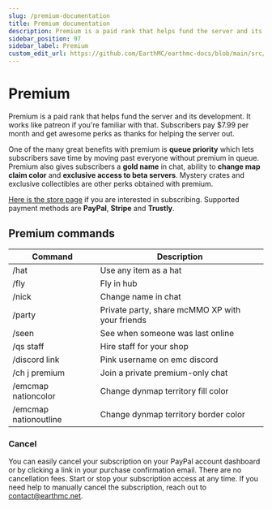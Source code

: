 ---
slug: /premium-documentation
title: Premium documentation
description: Premium is a paid rank that helps fund the server and its development. It works like patreon if you're familiar with that. Subscribers pay $7.99 per month and get awesome perks as thanks for helping the server out. 
sidebar_position: 97
sidebar_label: Premium
custom_edit_url: https://github.com/EarthMC/earthmc-docs/blob/main/src/docs/premium.mdx
---
# Premium
Premium is a paid rank that helps fund the server and its development. It works like patreon if you're familiar with that. Subscribers pay $7.99 per month and get awesome perks as thanks for helping the server out. 

One of the many great benefits with premium is **queue priority** which lets subscribers save time by moving past everyone without premium in queue. Premium also gives subscribers a **gold name** in chat, ability to **change map claim color** and **exclusive access to beta servers**.
Mystery crates and exclusive collectibles are other perks obtained with premium.

[Here is the store page](https://store.earthmc.net/category/premium) if you are interested in subscribing. Supported payment methods are **PayPal**, **Stripe** and **Trustly**.

## Premium commands
| Command        | Description
| ------------- |-------------
| /hat   | Use any item as a hat
| /fly      | Fly in hub
| /nick | Change name in chat
| /party | Private party, share mcMMO XP with your friends
| /seen | See when someone was last online
| /qs staff | Hire staff for your shop
| /discord link | Pink username on emc discord
| /ch j premium | Join a private premium-only chat
| /emcmap nationcolor | Change dynmap territory fill color
| /emcmap nationoutline | Change dynmap territory border color

### Cancel
You can easily cancel your subscription on your PayPal account dashboard or by clicking a link in your purchase confirmation email. There are no cancellation fees. Start or stop your subscription access at any time. If you need help to manually cancel the subscription, reach out to contact@earthmc.net.
